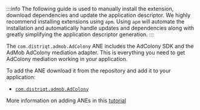 
:::info
The following guide is used to manually install the extension, download dependencies and update the application descriptor. We highly recommend installing extensions using `apm`. Using `apm` will automate the installation and automatically handle updates and dependencies along with greatly simplifying the application descriptor generation.
:::


The `com.distriqt.admob.AdColony` ANE includes the AdColony SDK and the AdMob AdColony mediation adapter. This is everything you need to get AdColony mediation working in your application.

To add the ANE download it from the repository and add it to your application:

- [`com.distriqt.admob.AdColony`](https://github.com/distriqt/ANE-Adverts-Mediation/raw/master/lib/adcolony/com.distriqt.admob.AdColony.ane)


More information on adding ANEs in this [tutorial](/docs/tutorials/getting-started)

